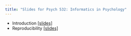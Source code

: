 ```yaml
---
title: "Slides for Psych 532: Informatics in Psychology"
---
```


- Introduction [\[slides\]](slides/01-introduction.html)
- Reproducibility [\[slides\]](slides/02-reproducibility.html)